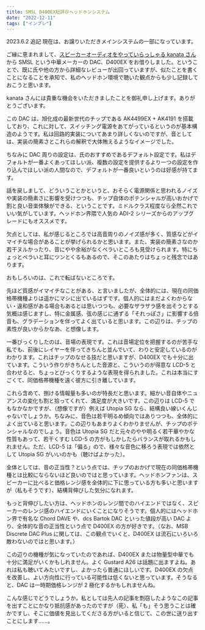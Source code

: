 ```yaml
---
title: SMSL D400EX短評＠ヘッドホンシステム
date: "2022-12-11"
tags: ["インプレ"]
---
```


2023.6.2 追記 現在は、お譲りいただきメインシステムの一部になっています。

ご縁に恵まれまして、[スピーカーオーディオをやっていらっしゃる kanata さん](https://note.com/kanatanooto/)から SMSL という中華メーカーの DAC、D400EX をお借りしました。ということで、既に氏や他の方から詳細なレビューが出回っていますが、似たことを書くことになることを承知で、私のヘッドホン環境で聴いた観点からも少し記録しておこうと思います。

kanata さんには貴重な機会をいただきましたことを御礼申し上げます。ありがとうございます。

この DAC は、旭化成の最新世代のチップである AK4499EX + AK4191 を搭載しており、これに対して、スイッチング電源をあてがっているというのが基本構造のようです。私は回路的実装についてあまり詳しくないのですが、音としては、実装の簡素さとこれらの解釈で大体賄えるようなイメージでした。

ちなみに DAC 周りの設定は、氏のおすすめであるデフォルト設定です。私はデフォルトが一番よくあってほしい派、複数の設定を提供するより一つの設定を作り込んでほしい派の人間なので、デフォルトが一番良いというのは好感が持てます。

話を戻しまして、どういうことかというと、おそらく電源関係と思われるノイズや実装の簡素さに影響を受けつつも、チップ自体のポテンシャルが高いおかげで割と良い音楽体験ができる、ということです。ミドルクラス程度なら全然これでいい気がしています。ヘッドホン界隈で人気の ADI-2 シリーズからのアップグレードにもオススメです。

欠点としては、私が感じるところでは高音周りのノイズ感が多く、質感などがイマイチな場合があることが挙げられるかと思います。また、実装の簡素さなのか若干ヌルかったり、音にやや余裕がなくペラいところも見受けられます。特にちょっとペラいと耳にツンとくるもあるので、そこのあたりはちょっと残念ではあります。

おもしろいのは、これで転ばないところです。

先ほど質感がイマイチなことがある、と言いましたが、全体的には、現在の同価格帯機種よりは遥かにマシに出ているはずです。個人的にはまだよくわからない・違和感がある場合もあるとは思いつつも、必要なザラザラ感を出そうとする気概は感じますし、特に金属感、弦の感じに通ずる「それっぽさ」に影響する倍音も、グラデーションを伴ってよく出ていると思います。この辺りは、チップの素性が良いからかなあ、と想像します。

一番びっくりしたのは、音場の表現です。これは音場定位を把握するのが苦手な私でも、前後にレイヤーを伴ってきちんと並んでいて、わりと安定しているのがわかります。これはチップのなせる技だと思いますが、D400EX でも十分に出ています。こういう作りがきちんとした音源と、こういうのが得意な LCD-5 と合わせると、ちょっとびっくりするような表現を得られました。これは本当にすごくて、同価格帯機種を遠く彼方に引き離しています。

これら含めて、捌ける情報量も多いのが特長だと思います。細かい音自体やニュアンスの変化も割と拾ってくれて、満足度が大きいです。この辺りは LCD-5 でもなかなかですが、（想像ですが）例えば Utopia SG なら、結構良い線いくんじゃないでしょうか。ちなみに、音色は若干明るめ傾向ではありつつも、全体的によく出ていると思います。この辺りもあまりよくわかりませんが、チップのポテンシャルなのでしょう。音色は Utopia SG だと元々のやや明るく若干華やかな性質もあって、若干くすむ LCD-5 の方がもしかしたらバランスが取れるかもしれません。ただ、LCD-5 は「偏る」ので、様々な音色に移ろう表現では依然として Utopia SG がいいのかも（聴けばよかった）。

全体としては、音の正当性？という点では、チップのおかげで現在の同価格帯機種とは比較にならないほど良いのではと思っています。ヘッドホンファンは、スピーカーに比べると価格レンジ感を全体的に下に思っている方も多いと思いますが（私もそうです）、結構背伸びした気分になれます。

もっと背伸びしたい方は、ヘッドホンのレンジ間でのハイエンドではなく、スピーカーのレンジ感のハイエンドにいくことになりそうです。個人的にはヘッドホン界で有名な Chord DAVE や、dcs Bartok DAC といった値段が高い DAC より、全体的な音の正当性という点で D400EX の方が好きです。（なお、MSB Discrete DAC Plus に関しては、この観点でいくと、D400EX は流石にいろいろ敵わないのではと思います。）

この辺りの機種が気になっていたのであれば、D400EX または物量型中華でも十分に満足がいくかもしれません。よく Gustard A26 は話題に出ますよね。あれは私も聴いてみたいですし、よかったら普通にほしいです。D400EX の欠点を改善し、よい方向性に行っている可能性は低くないと思っています。そうなると、DAC は一時期価格レンジが 2 極化するかもしれませんね。

こんな感じでどうでしょうか。私としては先人の記事を剽窃したようなこの記事を出すことにかなり抵抗感があったのですが（死）、私「も」そう思うことは確かですし、そこに価値を見出してくださる方がいると信じて、この世に送り出すことにします……。
